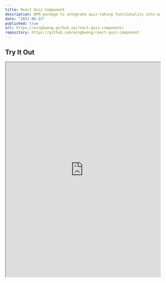 ```yaml
---
title: React Quiz Component
description: NPM package to integrate quiz-taking functionality into web applications
date: "2022-06-23"
published: true
url: https://wingkwong.github.io/react-quiz-component/
repository: https://github.com/wingkwong/react-quiz-component
---
```


## Try It Out

<iframe
  src="https://wingkwong.github.io/react-quiz-component/"
  width="100%"
  height="700"
  style={{ backgroundColor: "#fff" }}
/>

## About

I actively participated in enhancing an open-source project to meet specific requirements while working on an app that involved incorporating quizzes. Recognizing the need for additional features not present in the existing library, I introduced functionalities such as on-complete actions, per-question actions, and the ability to disable the default on-complete page. Additionally, I addressed various bugs and corrected instances of improper React usages within the project.

## Technologies

- JavaScript
- NPM package
- React
- Webpack
